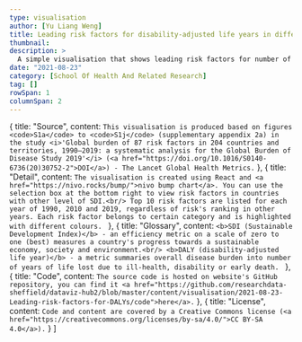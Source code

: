 ```yaml
---
type: visualisation
author: [Yu Liang Weng]
title: Leading risk factors for disability-adjusted life years in different SDI countries
thumbnail:
description: >
  A simple visualisation that shows leading risk factors for number of years lost due to overall disease burden, in countries with different sustainable development indexes.
date: "2021-08-23"
category: [School Of Health And Related Research]
tag: []
rowSpan: 1
columnSpan: 2
---
```



  {
    title: "Source",
    content: `This visualisation is produced based on figures <code>S1a</code> to <code>S1j</code> (supplementary appendix 2a) in the study <i>'Global burden of 87 risk factors in 204 countries and territories, 1990–2019: a systematic analysis for the Global Burden of Disease Study 2019'</i> (<a href="https://doi.org/10.1016/S0140-6736(20)30752-2">DOI</a>) - The Lancet Global Health Metrics.`
  },
  {
    title: "Detail",
    content: `The visualisation is created using React and <a href="https://nivo.rocks/bump/">nivo bump chart</a>. You can use the selection box at the bottom right to view risk factors in countries with other level of SDI.<br/>
    Top 10 risk factors are listed for each year of 1990, 2010 and 2019, regardless of risk's ranking in other years. Each risk factor belongs to certain category and is highlighted with different colours.
    `
  },
  {
    title: "Glossary",
    content: `<b>SDI (Sustainable Development Index)</b> - an efficiency metric on a scale of zero to one (best) measures a country's progress towards a sustainable economy, society and environment.<br/>
    <b>DALY (disability-adjusted life year)</b> - a metric summaries overall disease burden into number of years of life lost due to ill-health, disability or early death.
    `
  },
  {
    title: "Code",
    content: `The source code is hosted on website's GitHub repository, you can find it <a href="https://github.com/researchdata-sheffield/dataviz-hub2/blob/master/content/visualisation/2021-08-23-Leading-risk-factors-for-DALYs/code">here</a>.`
  },
  {
    title: "License",
    content: `Code and content are covered by a Creative Commons license (<a href="https://creativecommons.org/licenses/by-sa/4.0/">CC BY-SA 4.0</a>).`
  }
]

<div className="flex justify-center">
  <Visualisation />
</div>

<VisPagination mdx={props.mdx}></VisPagination>

<VisDetail mdx={props.mdx} />

<VisDiv>
  <Tab data={data} />
</VisDiv>
